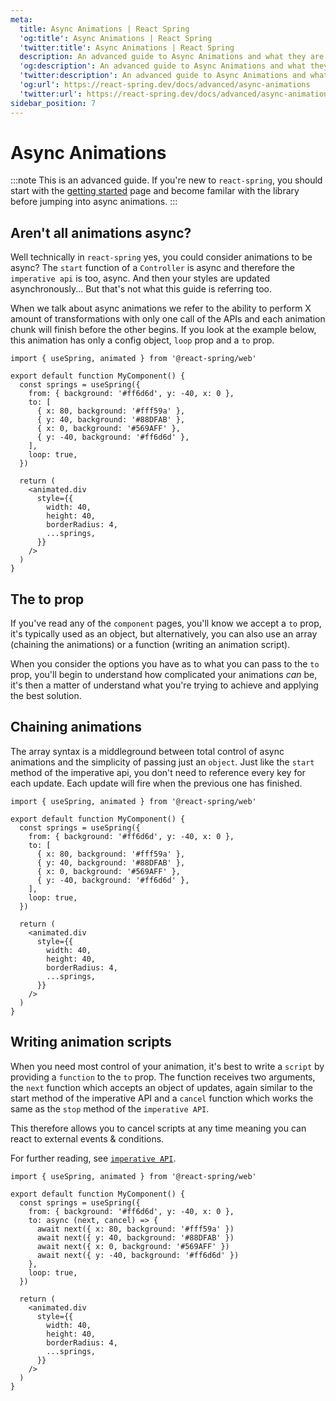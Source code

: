```yaml
---
meta:
  title: Async Animations | React Spring
  'og:title': Async Animations | React Spring
  'twitter:title': Async Animations | React Spring
  description: An advanced guide to Async Animations and what they are in React Spring.
  'og:description': An advanced guide to Async Animations and what they are in React Spring.
  'twitter:description': An advanced guide to Async Animations and what they are in React Spring.
  'og:url': https://react-spring.dev/docs/advanced/async-animations
  'twitter:url': https://react-spring.dev/docs/advanced/async-animations
sidebar_position: 7
---
```


# Async Animations

:::note
This is an advanced guide. If you're new to `react-spring`, you should start with the [getting started](/docs/getting-started) page
and become familar with the library before jumping into async animations.
:::

## Aren't all animations async?

Well technically in `react-spring` yes, you could consider animations to be async? The `start` function of a `Controller` is async and therefore
the `imperative api` is too, async. And then your styles are updated asynchronously... But that's not what this guide is referring too.

When we talk about async animations we refer to the ability to perform X amount of transformations with only one call of the APIs and each
animation chunk will finish before the other begins. If you look at the example below, this animation has only a config object, `loop` prop
and a `to` prop.

```tsx live=true showCode=false
import { useSpring, animated } from '@react-spring/web'

export default function MyComponent() {
  const springs = useSpring({
    from: { background: '#ff6d6d', y: -40, x: 0 },
    to: [
      { x: 80, background: '#fff59a' },
      { y: 40, background: '#88DFAB' },
      { x: 0, background: '#569AFF' },
      { y: -40, background: '#ff6d6d' },
    ],
    loop: true,
  })

  return (
    <animated.div
      style={{
        width: 40,
        height: 40,
        borderRadius: 4,
        ...springs,
      }}
    />
  )
}
```

## The to prop

If you've read any of the `component` pages, you'll know we accept a `to` prop, it's typically used as an object,
but alternatively, you can also use an array (chaining the animations) or a function (writing an animation script).

When you consider the options you have as to what you can pass to the `to` prop, you'll begin to understand how complicated
your animations _can_ be, it's then a matter of understand what you're trying to achieve and applying the best solution.

## Chaining animations

The array syntax is a middleground between total control of async animations and the simplicity of passing just an `object`.
Just like the `start` method of the imperative api, you don't need to reference every key for each update. Each update will fire
when the previous one has finished.

```tsx lines=6-11 live=true defaultOpen=true
import { useSpring, animated } from '@react-spring/web'

export default function MyComponent() {
  const springs = useSpring({
    from: { background: '#ff6d6d', y: -40, x: 0 },
    to: [
      { x: 80, background: '#fff59a' },
      { y: 40, background: '#88DFAB' },
      { x: 0, background: '#569AFF' },
      { y: -40, background: '#ff6d6d' },
    ],
    loop: true,
  })

  return (
    <animated.div
      style={{
        width: 40,
        height: 40,
        borderRadius: 4,
        ...springs,
      }}
    />
  )
}
```

## Writing animation scripts

When you need most control of your animation, it's best to write a `script` by providing a `function` to the `to` prop.
The function receives two arguments, the `next` function which accepts an object of updates, again similar to the start
method of the imperative API and a `cancel` function which works the same as the `stop` method of the `imperative API`.

This therefore allows you to cancel scripts at any time meaning you can react to external events & conditions.

For further reading, see [`imperative API`](/docs/advanced/spring-ref#stop).

```tsx lines=6-11 live=true defaultOpen=true
import { useSpring, animated } from '@react-spring/web'

export default function MyComponent() {
  const springs = useSpring({
    from: { background: '#ff6d6d', y: -40, x: 0 },
    to: async (next, cancel) => {
      await next({ x: 80, background: '#fff59a' })
      await next({ y: 40, background: '#88DFAB' })
      await next({ x: 0, background: '#569AFF' })
      await next({ y: -40, background: '#ff6d6d' })
    },
    loop: true,
  })

  return (
    <animated.div
      style={{
        width: 40,
        height: 40,
        borderRadius: 4,
        ...springs,
      }}
    />
  )
}
```

